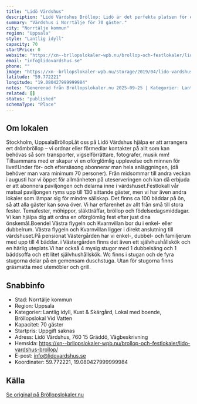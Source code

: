 ```yaml
---
title: "Lidö Värdshus"
description: "Lidö Värdshus Bröllop: Lidö är det perfekta platsen för ett drömbröllop i skärgårdsmiljö.Ni gifter er i vigsellunden med utsikt över vattnet, eller hittar.."
summary: "Värdshus i Norrtälje för 70 gäster."
city: "Norrtälje kommun"
region: "Uppsala"
style: "Lantlig idyll"
capacity: 70
startPrice: 0
website: "https://xn--brllopslokaler-wpb.nu/brollop-och-festlokaler/lido-vardshus-brollop/"
email: "info@lidovardshus.se"
phone: ""
image: "https://xn--brllopslokaler-wpb.nu/storage/2019/04/lido-vardshus-brollop-stockholm-skargarden-brollopslokAL-9.jpg"
latitude: "59.772221"
longitude: "19.080427999999984"
notes: "Genererad från Bröllopslokaler.nu 2025-09-25 | Kategorier: Lantlig idyll, Kust & Skärgård, Lokal med boende, Bröllopslokal Vid Vatten"
related: []
status: "published"
schemaType: "Place"
---
```


## Om lokalen

Stockholm, UppsalaBröllopLåt oss på Lidö Värdshus hjälpa er att arrangera ert drömbröllop – vi ordnar eller förmedlar kontakter på allt som kan behövas så som transporter, vigselförrättare, fotografer, musik mm! Tillsammans med er skapar vi en oförglömlig upplevelse och minnen för livet!Under för- och eftersäsong abonnerar man hela anläggningen, (då behöver man vara minimum 70 personer). Från midsommar till andra veckan i augusti har vi öppet för allmänheten på uteserveringen och kan då erbjuda er att abonnera paviljongen och delarna inne i värdshuset.FestlokalI vår matsal paviljongen ryms upp till 130 sittande gäster, men vi har även andra lokaler som lämpar sig för mindre sällskap. Det finns ca 100 bäddar på ön, så att alla gäster kan sova över. Vi har erfarenhet av allt från små till stora fester. Temafester, möhippor, släktträffar, bröllop och födelsedagsmiddagar. Vi kan hjälpa dig att ordna en oförglömlig fest efter just dina önskemål.BoendeI Västra flygeln och Kvarnvillan bor du i enkel- eller dubbelrum. Västra flygeln och Kvarnvillan ligger i direkt anslutning till värdshuset.På pensionat Västergården har vi enkel-, dubbel- och familjerum med upp till 4 bäddar. i Västergården finns det även ett självhushållskök och en härlig uteplats.Vi har också 4 mysig stugor med 1 dubbelsäng och 1 bäddsoffa och ett litet självhushållskök. Wc finns i stugan och de fyra stugorna delar på en gemensam duschstuga. Utan för stugorna finns gräsmatta med utemöbler och grill.

## Snabbinfo

- Stad: Norrtälje kommun
- Region: Uppsala
- Kategorier: Lantlig idyll, Kust & Skärgård, Lokal med boende, Bröllopslokal Vid Vatten
- Kapacitet: 70 gäster
- Startpris: Uppgift saknas
- Adress: Lidö Värdshus, 760 15 Gräddö, Vägbeskrivning
- Hemsida: https://xn--brllopslokaler-wpb.nu/brollop-och-festlokaler/lido-vardshus-brollop/
- E-post: info@lidovardshus.se
- Koordinater: 59.772221, 19.080427999999984

## Källa

[Se original på Bröllopslokaler.nu](https://xn--brllopslokaler-wpb.nu/brollop-och-festlokaler/lido-vardshus-brollop/)
